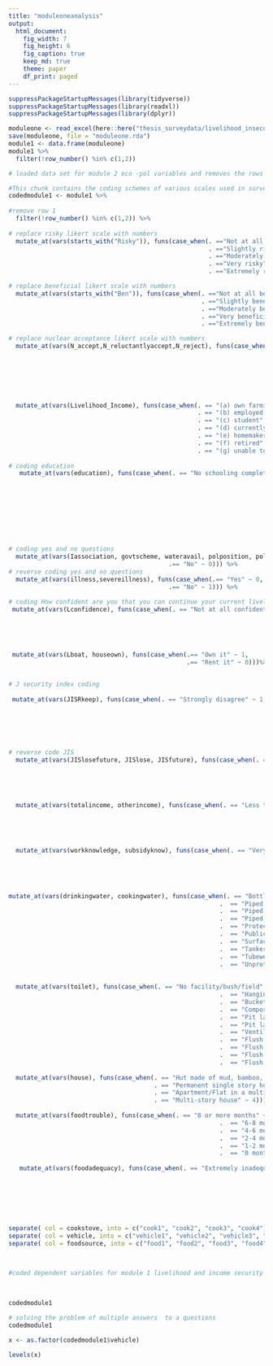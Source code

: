 ```yaml
---
title: "moduleoneanalysis"
output:
  html_document:
    fig_width: 7
    fig_height: 6
    fig_caption: true
    keep_md: true
    theme: paper
    df_print: paged
---
```


```r
suppressPackageStartupMessages(library(tidyverse))
suppressPackageStartupMessages(library(readxl))
suppressPackageStartupMessages(library(dplyr))


```



```r

moduleone <- read_excel(here::here("thesis_surveydata/livelihood_insecurity_complete.xlsx"))
save(moduleone, file = "moduleone.rda")
module1 <- data.frame(moduleone)
module1 %>%
  filter(!row_number() %in% c(1,2))

# loaded data set for module 2 eco -pol variables and removes the rows with question number and question text
```



```r
#This chunk contains the coding schemes of various scales used in survey one: eco-political factors, kahan scale and acceptance scale
codedmodule1 <- module1 %>%
  
#remove row 1
  filter(!row_number() %in% c(1,2)) %>% 
  
# replace risky likert scale with numbers
  mutate_at(vars(starts_with("Risky")), funs(case_when(. =="Not at all risky" ~ 1, 
                                                       . =="Slightly risky" ~ 2, 
                                                       . =="Moderately risky" ~ 3, 
                                                       . =="Very risky" ~ 4, 
                                                       . =="Extremely risky" ~ 5))) %>%

# replace beneficial likert scale with numbers  
  mutate_at(vars(starts_with("Ben")), funs(case_when(. =="Not at all beneficial" ~ 1,
                                                     . =="Slightly beneficial" ~ 2,
                                                     . =="Moderately beneficial" ~ 3,
                                                     . =="Very beneficial" ~ 4,
                                                     . =="Extremely beneficial" ~ 5 ))) %>%

# replace nuclear acceptance likert scale with numbers
  mutate_at(vars(N_accept,N_reluctantlyaccept,N_reject), funs(case_when(. == "Strongly disagree" ~ 1, 
                                                                        . == "Somewhat disagree" ~ 2,
                                                                        . == "Neither agree nor disagree" ~3,
                                                                        . == "Somewhat agree" ~ 4,
                                                                        . == "Strongly agree" ~ 5))) %>%



  mutate_at(vars(Livelihood_Income), funs(case_when(. == "(a) own farming/fishing/animal rearing/business" ~ "LSI", 
                                                    . == "(b) employed for wages/salary" ~ "ISI",
                                                    . == "(c) student" ~"student",
                                                    . == "(d) currently unemployed" ~ "unemployed",
                                                    . == "(e) homemaker" ~ "homemaker",
                                                    . == "(f) retired" ~ "retired",
                                                    . == "(g) unable to work" ~ "unable to work" ))) %>%
  
# coding education
   mutate_at(vars(education), funs(case_when(. == "No schooling completed" ~ 0, 
                                                                        . == "Primary school" ~ 1,
                                                                        . == "Grade 10th" ~ 2,
                                                                        . == "Grade 12th" ~ 3,
                                                                        . == "Some college, no degree" ~ 4,
                                                                        . == "Trade/technical/vocational training" ~ 5,
                                                                        . == "Bachelor's degree" ~ 6,
                                                                        . == "Master's degree" ~ 7,
                                                                        . == "Professional degree" ~ 8,
                                                                        . == "Doctorate degree" ~ 9 ))) %>%
# coding yes and no questions
  mutate_at(vars(Iassociation, govtscheme, wateravail, polposition, polparty), funs(case_when(.== "Yes" ~ 1,
                                            .== "No" ~ 0))) %>%
# reverse coding yes and no questions
  mutate_at(vars(illness,severeillness), funs(case_when(.== "Yes" ~ 0,
                                            .== "No" ~ 1))) %>%
  
# coding How confident are you that you can continue your current livelihood if you want to? 
 mutate_at(vars(Lconfidence), funs(case_when(. == "Not at all confident" ~ 1, 
                                                                        . == "Not much confident" ~ 2,
                                                                        . == "Neutral" ~3,
                                                                        . == "Somewhat confident" ~ 4,
                                                                        . == "Very confident" ~ 5))) %>%
  
 mutate_at(vars(Lboat, houseown), funs(case_when(.== "Own it" ~ 1,
                                                 .== "Rent it" ~ 0)))%>%


# J security index coding
  
 mutate_at(vars(JISRkeep), funs(case_when(. == "Strongly disagree" ~ 1, 
                                                                        . == "Somewhat disagree" ~ 2,
                                                                        . == "Neither agree nor disagree" ~3,
                                                                        . == "Somewhat agree" ~ 4,
                                                                        . == "Strongly agree" ~ 5))) %>%
  
  
# reverse code JIS 
  mutate_at(vars(JISlosefuture, JISlose, JISfuture), funs(case_when(. == "Strongly disagree" ~ 5, 
                                                                        . == "Somewhat disagree" ~ 4,
                                                                        . == "Neither agree nor disagree" ~3,
                                                                        . == "Somewhat agree" ~ 2,
                                                                        . == "Strongly agree" ~ 1))) %>%
  
  mutate_at(vars(totalincome, otherincome), funs(case_when(. == "Less than Rs 1,00,000" ~ 1,
                                                                        . == "Rs 1,00,000 to Rs 2,50,000"  ~ 2,
                                                                        . == "Rs 2,50,001 to Rs 5,00,000" ~ 3,
                                                                        . == "Rs 5,00,001 to Rs 10,00,000" ~ 4,
                                                                        . == "Rs 10,00,001 and above"  ~ 5))) %>%
  
  mutate_at(vars(workknowledge, subsidyknow), funs(case_when(. == "Very poor" ~ 1, 
                                                                        . == "Poor" ~ 2,
                                                                        . == "Fair" ~3,
                                                                        . == "Good" ~ 4,
                                                                        . == "Very good" ~ 5))) %>%
 
mutate_at(vars(drinkingwater, cookingwater), funs(case_when(. == "Bottled water/ Filtered Water" ~ 1,                                       
                                                          .  == "Piped into dwelling" ~ 2,                                                  
                                                          .  == "Piped to neighbour" ~ 3,                                                   
                                                          .  == "Piped to yard/plot" ~ 4, 
                                                          .  == "Protected well" ~ 5, 
                                                          .  == "Public tap/standpipe" ~6,
                                                          .  == "Surface Water  (River/Dam/Lake/Pond/Stream/Canal/Irrigation Channel)" ~7, 
                                                          .  == "Tanker Truck" ~ 8,
                                                          .  == "Tubewell/borehole" ~ 9,
                                                          .  == "Unprotected Spring" ~ 10))) %>%
  
  
  mutate_at(vars(toilet), funs(case_when(. == "No facility/bush/field" ~ 1,                                       
                                                          .  == "Hanging toilet/hanging latrine" ~ 2,                                             
                                                          .  == "Bucket toilet"  ~ 3,                                                   
                                                          .  == "Composting toilet"  ~ 4, 
                                                          .  == "Pit latrine without slab/open pit" ~ 5, 
                                                          .  == "Pit latrine with slab" ~6,
                                                          .  == "Ventilated improved pit laterine"  ~7, 
                                                          .  == "Flush to somewhere else"  ~ 8,
                                                          .  == "Flush to pit latrine"  ~ 9,
                                                          .  == "Flush to septic tank" ~ 10,
                                                          .  == "Flush to piped sewer system" ~ 11))) %>%
 
  mutate_at(vars(house), funs(case_when(. == "Hut made of mud, bamboo, straw etc. (kutcha house)" ~ 1, 
                                        . == "Permanent single story house (pukka house)" ~ 2,
                                        . == "Apartment/Flat in a multi-story building"  ~3,
                                        . == "Multi-story house" ~ 4))) %>% 
 
  mutate_at(vars(foodtrouble), funs(case_when(. == "8 or more months" ~ 1,                                       
                                                          .  == "6-8 months"  ~ 2,                                                  
                                                          .  == "4-6 months"  ~ 3,                                                   
                                                          .  == "2-4 months"  ~ 4, 
                                                          .  == "1-2 months" ~ 5, 
                                                          .  == "0 months"  ~6))) %>%
  
   mutate_at(vars(foodadequacy), funs(case_when(. == "Extremely inadequate" ~ 1, 
                                                                        . == "Moderately inadequate" ~ 2,
                                                                        . == "Slightly inadequate" ~3,
                                                                        . == "Neither adequate nor inadequate" ~ 4,
                                                                        . == "Slightly adequate" ~ 5,
                                                                        . == "Moderately adequate" ~ 6,
                                                                        . == "Extremely adequate" ~ 7)))%>%

separate( col = cookstove, into = c("cook1", "cook2", "cook3", "cook4"), sep = ",") %>%
separate( col = vehicle, into = c("vehicle1", "vehicle2", "vehicle3", "vehicle4"), sep = ",")%>%
separate( col = foodsource, into = c("food1", "food2", "food3", "food4"), sep = ",")
  


#coded dependent variables for module 1 livelihood and income security survey
                                                 
                  
                                 
codedmodule1 
```

```r
# solving the problem of multiple answers  to a questions 
codedmodule1 


```




```r

x <- as.factor(codedmodule1$vehicle)

levels(x)


```


```r

```


```r

```


